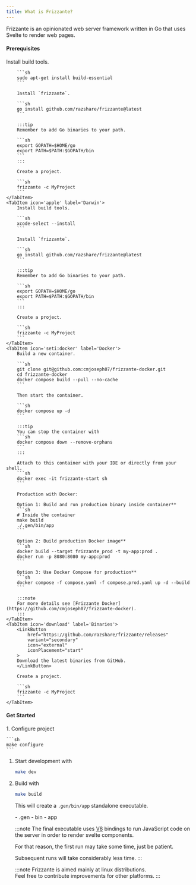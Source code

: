 ```yaml
---
title: What is Frizzante?
---
```



Frizzante is an opinionated web server framework written in Go that uses Svelte to render web pages.

#### Prerequisites

<Tabs>
    <TabItem icon='linux' label='Linux'>
        Install build tools.

        ```sh
        sudo apt-get install build-essential
        ```

        Install `frizzante`.

        ```sh
        go install github.com/razshare/frizzante@latest
        ```

        :::tip
        Remember to add Go binaries to your path.

        ```sh
        export GOPATH=$HOME/go
        export PATH=$PATH:$GOPATH/bin
        ```
        :::

        Create a project.

        ```sh
        frizzante -c MyProject
        ```
    </TabItem>
    <TabItem icon='apple' label='Darwin'>
        Install build tools.

        ```sh
        xcode-select --install
        ```

        Install `frizzante`.

        ```sh
        go install github.com/razshare/frizzante@latest
        ```

        :::tip
        Remember to add Go binaries to your path.

        ```sh
        export GOPATH=$HOME/go
        export PATH=$PATH:$GOPATH/bin
        ```
        :::

        Create a project.

        ```sh
        frizzante -c MyProject
        ```
    </TabItem>
    <TabItem icon='seti:docker' label='Docker'>
        Build a new container.

        ```sh
        git clone git@github.com:cmjoseph07/frizzante-docker.git
        cd frizzante-docker
        docker compose build --pull --no-cache
        ```
        
        Then start the container.

        ```sh
        docker compose up -d
        ```

        :::tip
        You can stop the container with
        ```sh
        docker compose down --remove-orphans
        ```
        :::

        Attach to this container with your IDE or directly from your shell.
        ```sh
        docker exec -it frizzante-start sh
        ```

        Production with Docker:

        Option 1: Build and run production binary inside container**
        ```sh
        # Inside the container
        make build
        ./.gen/bin/app
        ```

        Option 2: Build production Docker image**
        ```sh
        docker build --target frizzante_prod -t my-app:prod .
        docker run -p 8080:8080 my-app:prod
        ```

        Option 3: Use Docker Compose for production**
        ```sh
        docker compose -f compose.yaml -f compose.prod.yaml up -d --build
        ```

        :::note
        For more details see [Frizzante Docker](https://github.com/cmjoseph07/frizzante-docker).
        :::
    </TabItem>
    <TabItem icon='download' label='Binaries'>
        <LinkButton
            href="https://github.com/razshare/frizzante/releases"
            variant="secondary"
            icon="external"
            iconPlacement="start"
        >
        Download the latest binaries from GitHub.
        </LinkButton>

        Create a project.

        ```sh
        frizzante -c MyProject
        ```
    </TabItem>
</Tabs>

#### Get Started

<Steps>
1. Configure project

    ```sh
    make configure
    ```

1. Start development with

    ```sh
    make dev
    ```

1. Build with

    ```sh
    make build
    ```

    This will create a `.gen/bin/app` standalone executable.

    <FileTree>
        - .gen
            - bin
                - app
    </FileTree>

    :::note
    The final executable uses [V8](https://v8.dev/) bindings to run 
    JavaScript code on the server in order to render svelte components.

    For that reason, the first run may take some time, just be patient.

    Subsequent runs will take considerably less time.
    :::

    :::note
    Frizzante is aimed mainly at linux distributions.\
    Feel free to contribute improvements for other platforms.
    :::
</Steps>